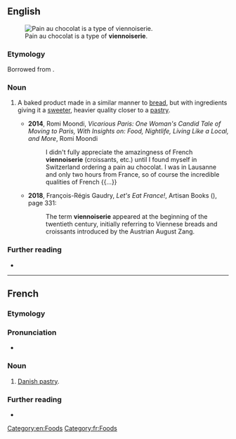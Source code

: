 ==English==
[[Image:Pain au chocolat Luc Viatour.jpg|thumb|right|Pain au chocolat is a type of '''viennoiserie'''.]]

===Etymology===
Borrowed from {{bor|en|fr|viennoiserie}}.

===Noun===
{{en-noun|~}}

# A baked product made in a similar manner to [[bread]], but with ingredients giving it a [[sweet]]er, heavier quality closer to a [[pastry]].
#: {{syn|en|Danish pastry}}
#: {{hypo|en|croissant|brioche|pain au chocolat}}
#* '''2014''', Romi Moondi, ''Vicarious Paris: One Woman's Candid Tale of Moving to Paris, With Insights on: Food, Nightlife, Living Like a Local, and More'', Romi Moondi
#*: I didn't fully appreciate the amazingness of French '''viennoiserie''' (croissants, etc.) until I found myself in Switzerland ordering a pain au chocolat. I was in Lausanne and only two hours from France, so of course the incredible qualities of French {{...}}
#* '''2018''', François-Régis Gaudry, ''Let's Eat France!'', Artisan Books ({{ISBN|9781579658762}}), page 331:
#*: The term '''viennoiserie''' appeared at the beginning of the twentieth century, initially referring to Viennese breads and croissants introduced by the Austrian August Zang.

===Further reading===
* {{pedia}}

[[Category:en:Foods]]

----

==French==
{{wikipedia|lang=fr}}

===Etymology===
{{suffix|viennois|erie|lang=fr}}

===Pronunciation===
* {{fr-IPA}}

===Noun===
{{fr-noun|f}}

# [[Danish pastry]].

===Further reading===
* {{R:TLFi}}

[[Category:fr:Foods]]